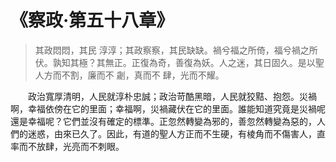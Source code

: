 # 《察政·第五十八章》

> 其政悶悶，其民 淳淳；其政察察，其民缺缺。禍兮福之所倚，福兮禍之所伏。孰知其極？其無正。正復為奇，善復為妖。人之迷，其日固久。是以聖人方而不割，廉而不 劌，真而不 肆，光而不耀。

&emsp;&emsp;政治寬厚清明，人民就淳朴忠誠；政治苛酷黑暗，人民就狡黠、抱怨。災禍啊，幸福依傍在它的里面；幸福啊，災禍藏伏在它的里面。誰能知道究竟是災禍呢還是幸福呢？它們並沒有確定的標準。正忽然轉變為邪的，善忽然轉變為惡的，人們的迷惑，由來已久了。因此，有道的聖人方正而不生硬，有棱角而不傷害人，直率而不放肆，光亮而不刺眼。

